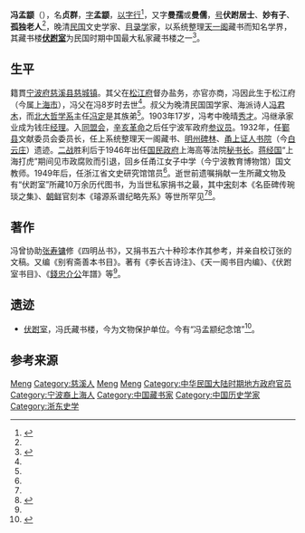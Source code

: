 '''冯孟颛'''（{{bd|1886年||1962年||catIdx=F冯}}），名'''贞群'''，[[表字|字]]'''孟颛'''，[[以字行|以字行]]<ref name="feng ningbo">{{cite web |url=http://www.nbdaj.gov.cn/dandt/ysrw/jdxd/200712/t20071226_6484.html |title=冯孟颛 |publisher=甬上人物 |date=2015-04-27 |accessdate=2016-07-29 |archive-date=2016-09-19 |archive-url=https://web.archive.org/web/20160919222540/http://www.nbdaj.gov.cn/dandt/ysrw/jdxd/200712/t20071226_6484.html |dead-url=no }}</ref>，又字'''曼孺'''或'''曼儒'''，[[号|号]]'''伏跗居士'''、'''妙有子'''、'''孤独老人'''<ref name="feng ningbo"/>，晚清[[中華民國|民国]]文史学家、[[目录学|目录学]]家，以系统整理[[天一阁|天一阁]]藏书而知名学界，其藏书楼'''[[伏跗室|伏跗室]]'''为民国时期中国最大私家藏书楼之一<ref name="feng book">{{cite web |url=http://202.107.212.146:838/nbwshj/index.php?option=com_content&view=article&id=69:2011-09-07-06-06-39&catid=35:2011-09-07-00-47-21&Itemid=54 |title=浙东藏书家冯孟颛 |publisher=宁波文史资料第二辑 |date=2011-09-07 |accessdate=2016-07-29 |archive-date=2017-01-06 |archive-url=https://web.archive.org/web/20170106000907/http://202.107.212.146:838/nbwshj/index.php?option=com_content&view=article&id=69:2011-09-07-06-06-39&catid=35:2011-09-07-00-47-21&Itemid=54 |dead-url=no }}</ref>。

== 生平 ==
籍貫[[宁波府|宁波府]][[慈溪县|慈溪县]][[慈城镇|慈城镇]]。其父在[[松江府|松江府]]督办盐务，亦官亦商，冯因此生于松江府（今属[[上海市|上海市]]），冯父在冯8岁时去世<ref name="feng book"/>。叔父为晚清民国国学家、海派诗人[[冯君木|冯君木]]，而[[北京大學|北大]][[哲学系|哲学系]]主任[[冯定|冯定]]是其族弟<ref name="feng book"/>。1903年17岁，冯考中晚晴[[秀才|秀才]]。冯继承家业成为钱庄[[经理|经理]]。入[[同盟会|同盟会]]，[[辛亥革命|辛亥革命]]之后任宁波军政府[[参议员|参议员]]。1932年，任[[鄞县|鄞县]]文献委员会委员长，任上系统整理天一阁藏书、[[明州碑林|明州碑林]]、[[黄宗羲|甬上证人书院]]（今[[白云庄|白云庄]]）遗迹。[[二战|二战]]胜利后于1946年出任[[国民政府|国民政府]]上海高等法院[[秘书长|秘书长]]。[[蒋经国|蒋经国]]“上海打虎”期间见市政腐败而引退，回乡任甬江女子中学（今宁波教育博物馆）国文教师。1949年后，任浙江省文史研究馆馆员<ref name="feng ningbo"/>。逝世前遗嘱捐献一生所藏文物及有“伏跗室”所藏10万余历代图书，为当世私家捐书之最，其中[[宋朝|宋]]刻本《名臣碑传琬琰之集》、[[朝鲜|朝鲜]]官刻本《璿源系谱纪略先系》等世所罕见<ref name="feng book"/><ref>{{cite web|url=http://online.jkwcs.com/m/xqlxyx/12492.html|title=冯孟颛捐赠文物精品展今起天一阁开展|publisher=资讯信息网|date=2011-09-07|deadurl=yes|archiveurl=https://web.archive.org/web/20160816121306/http://online.jkwcs.com/m/xqlxyx/12492.html|archivedate=2016-08-16|accessdate=2016-07-29}}</ref>。

==著作==
冯曾协助[[张寿镛|张寿镛]]修《四明丛书》，又捐书五六十种珍本作其参考，并亲自校订张的文稿。又编《别宥斋善本书目》。著有《李长吉诗注》、《天一阁书目内编》、《伏跗室书目》、《[[钱肃乐|錢忠介公]]年譜》等<ref name="feng ningbo"/>。

== 遗迹 ==
* [[伏跗室|伏跗室]]，冯氏藏书楼，今为文物保护单位。今有“冯孟颛纪念馆”<ref>{{cite web |url=http://culture.people.com.cn/GB/10568495.html |title=冯孟颛纪念馆对公众开放 |publisher=人民网 |date=2009年12月13日 |accessdate=2016年7月29日 |archive-date=2017年1月6日 |archive-url=https://web.archive.org/web/20170106060722/http://culture.people.com.cn/GB/10568495.html |dead-url=no }}</ref>。

== 参考来源 ==
{{reflist|2}}

{{回风堂弟子}}

{{Authority control}}
{{DEFAULTSORT:Feng冯}}
[[Category:冯姓|Meng]]
[[Category:慈溪人|Category:慈溪人]]
[[Category:慈城冯氏|Meng]]
[[Category:冯君木|Meng]]
[[Category:中华民国大陆时期地方政府官员|Category:中华民国大陆时期地方政府官员]]
[[Category:宁波裔上海人|Category:宁波裔上海人]]
[[Category:中国藏书家|Category:中国藏书家]]
[[Category:中国历史学家|Category:中国历史学家]]
[[Category:浙东史学|Category:浙东史学]]